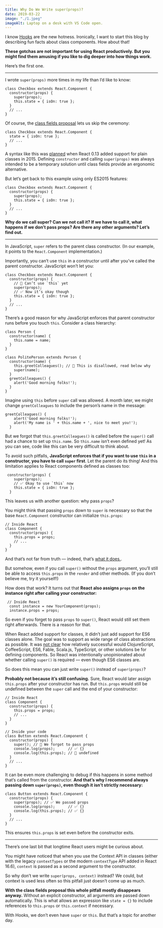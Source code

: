 ```yaml
---
title: Why Do We Write super(props)?
date: 2019-03-22
image: "./1.jpeg"
imageAlt: Laptop on a desk with VS Code open.
---
```


<!-- https://overreacted.io/why-do-we-write-super-props/ -->

I know [Hooks](https://reactjs.org/docs/hooks-intro.html) are the new hotness. Ironically, I want to start this blog by describing fun facts about class components. How about that!

**These gotchas are not important for using React productively. But you might find them amusing if you like to dig deeper into how things work.**

Here’s the first one.

---

I wrote `super(props)` more times in my life than I’d like to know:

```
class Checkbox extends React.Component {
  constructor(props) {
    super(props);
    this.state = { isOn: true };
  }
  // ...
}

```

Of course, the [class fields proposal](https://github.com/tc39/proposal-class-fields) lets us skip the ceremony:

```
class Checkbox extends React.Component {
  state = { isOn: true };
  // ...
}
```

A syntax like this was [planned](https://reactjs.org/blog/2015/01/27/react-v0.13.0-beta-1.html#es7-property-initializers) when React 0.13 added support for plain classes in 2015. Defining `constructor` and calling `super(props)` was always intended to be a temporary solution until class fields provide an ergonomic alternative.

But let’s get back to this example using only ES2015 features:

```
class Checkbox extends React.Component {
  constructor(props) {
    super(props);
    this.state = { isOn: true };
  }
  // ...
}
```

**Why do we call super? Can we not call it? If we have to call it, what happens if we don’t pass props? Are there any other arguments? Let’s find out.**

---

In JavaScript, `super` refers to the parent class constructor. (In our example, it points to the `React.Component` implementation.)

Importantly, you can’t use `this` in a constructor until after you’ve called the parent constructor. JavaScript won’t let you:

```
class Checkbox extends React.Component {
  constructor(props) {
    // 🔴 Can’t use `this` yet
    super(props);
    // ✅ Now it’s okay though
    this.state = { isOn: true };
  }
  // ...
}
```

There’s a good reason for why JavaScript enforces that parent constructor runs before you touch `this`. Consider a class hierarchy:

```
class Person {
  constructor(name) {
    this.name = name;
  }
}

class PolitePerson extends Person {
  constructor(name) {
    this.greetColleagues(); // 🔴 This is disallowed, read below why
    super(name);
  }
  greetColleagues() {
    alert('Good morning folks!');
  }
}
```

Imagine using `this` before `super` call was allowed. A month later, we might change `greetColleagues` to include the person’s name in the message:

```
greetColleagues() {
    alert('Good morning folks!');
    alert('My name is ' + this.name + ', nice to meet you!');
  }
```

But we forgot that `this.greetColleagues()` is called before the `super()` call had a chance to set up `this.name`. So `this.name` isn’t even defined yet! As you can see, code like this can be very difficult to think about.

To avoid such pitfalls, **JavaScript enforces that if you want to use `this` in a constructor, you have to call `super` first**. Let the parent do its thing! And this limitation applies to React components defined as classes too:

```
 constructor(props) {
    super(props);
    // ✅ Okay to use `this` now
    this.state = { isOn: true };
  }
```

This leaves us with another question: why pass `props`?

You might think that passing `props` down to `super` is necessary so that the base `React.Component` constructor can initialize `this.props`:

```
// Inside React
class Component {
  constructor(props) {
    this.props = props;
    // ...
  }
}
```

And that’s not far from truth — indeed, that’s [what it does.](https://github.com/facebook/react/blob/1d25aa5787d4e19704c049c3cfa985d3b5190e0d/packages/react/src/ReactBaseClasses.js#L22).

But somehow, even if you call `super()` without the `props` argument, you’ll still be able to access `this.props` in the `render` and other methods. (If you don’t believe me, try it yourself!)

How does that work? It turns out that **React also assigns `props` on the instance right after calling your constructor:**

```
 // Inside React
  const instance = new YourComponent(props);
  instance.props = props;
```

So even if you forget to pass `props` to `super()`, React would still set them right afterwards. There is a reason for that.

When React added support for classes, it didn’t just add support for ES6 classes alone. The goal was to support as wide range of class abstractions as possible. It was [not clear](https://reactjs.org/blog/2015/01/27/react-v0.13.0-beta-1.html#other-languages) how relatively successful would ClojureScript, CoffeeScript, ES6, Fable, Scala.js, TypeScript, or other solutions be for defining components. So React was intentionally unopinionated about whether calling `super()` is required — even though ES6 classes are.

So does this mean you can just write `super()` instead of `super(props)`?

**Probably not because it’s still confusing.** Sure, React would later assign `this.props` after your constructor has run. But `this.props` would still be undefined between the `super` call and the end of your constructor:

```
// Inside React
class Component {
  constructor(props) {
    this.props = props;
    // ...
  }
}

// Inside your code
class Button extends React.Component {
  constructor(props) {
    super(); // 😬 We forgot to pass props
    console.log(props);      // ✅ {}
    console.log(this.props); // 😬 undefined
  }
  // ...
}
```

It can be even more challenging to debug if this happens in some method that’s called from the constructor. **And that’s why I recommend always passing down `super(props)`, even though it isn’t strictly necessary:**

```
class Button extends React.Component {
  constructor(props) {
    super(props); // ✅ We passed props
    console.log(props);      // ✅ {}
    console.log(this.props); // ✅ {}
  }
  // ...
}
```

This ensures `this.props` is set even before the constructor exits.

---

There’s one last bit that longtime React users might be curious about.

You might have noticed that when you use the Context API in classes (either with the legacy `contextTypes` or the modern `contextType` API added in React 16.6), `context` is passed as a second argument to the constructor.

So why don’t we write `super(props, context)` instead? We could, but context is used less often so this pitfall just doesn’t come up as much.

**With the class fields proposal this whole pitfall mostly disappears anyway.** Without an explicit constructor, all arguments are passed down automatically. This is what allows an expression like `state = {}` to include references to `this.props` or `this.context` if necessary.

With Hooks, we don’t even have `super` or `this`. But that’s a topic for another day.
